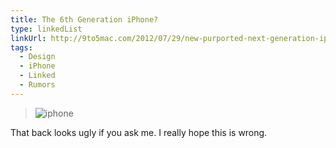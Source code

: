 ```yaml
---
title: The 6th Generation iPhone?
type: linkedList
linkUrl: http://9to5mac.com/2012/07/29/new-purported-next-generation-iphone-part-photos-show-fully-assembled-device/
tags:
  - Design
  - iPhone
  - Linked
  - Rumors
---
```


> ![iphone](/images/uploads/lg_iphone5_021.jpg)

That back looks ugly if you ask me. I really hope this is wrong.
